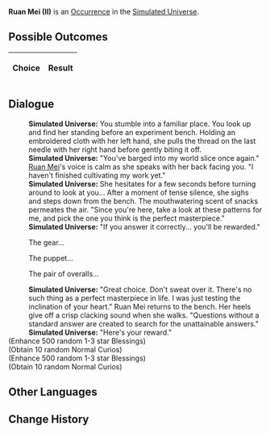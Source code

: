 {{Simulated Universe Event Infobox
|title         = Ruan Mei (II)
|image         = Random Event 5.png
|type          =
|domains_su    = Occurrence
|domains_ext   = Occurrence
|domains_swarm = 
|domains_gng   = 
|requirements  =
|prev          = {{tx}}
|next          = {{tx}}
|indexRewards  =
|characters    = Ruan Mei
}}
'''Ruan Mei (II)''' is an [[Simulated Universe/Occurrence|Occurrence]] in the [[Simulated Universe]].

==Possible Outcomes==
{| class="article-table"
!Choice
!Result

|}

<!--
==Gameplay Notes==

-->
==Dialogue==
{{Dialogue Start}}
:'''Simulated Universe:''' You stumble into a familiar place. You look up and find her standing before an experiment bench. Holding an embroidered cloth with her left hand, she pulls the thread on the last needle with her right hand before gently biting it off.
:'''Simulated Universe:''' "You've barged into my world slice once again." [[Ruan Mei]]'s voice is calm as she speaks with her back facing you. "I haven't finished cultivating my work yet."
:'''Simulated Universe:''' She hesitates for a few seconds before turning around to look at you... After a moment of tense silence, she sighs and steps down from the bench. The mouthwatering scent of snacks permeates the air. "Since you're here, take a look at these patterns for me, and pick the one you think is the perfect masterpiece."
:'''Simulated Universe:''' "If you answer it correctly... you'll be rewarded."
:{{DIcon|Arrow}} The gear...
:{{DIcon|Arrow}} The puppet...
:{{DIcon|Arrow}} The pair of overalls...
:'''Simulated Universe:''' "Great choice. Don't sweat over it. There's no such thing as a perfect masterpiece in life. I was just testing the inclination of your heart." Ruan Mei returns to the bench. Her heels give off a crisp clacking sound when she walks. "Questions without a standard answer are created to search for the unattainable answers."
:'''Simulated Universe:''' "Here's your reward."
;(Enhance 500 random 1-3 star Blessings)
;(Obtain 10 random Normal Curios)
;(Enhance 500 random 1-3 star Blessings)
;(Obtain 10 random Normal Curios)
{{Dialogue End}}

==Other Languages==
{{Other Languages
|en   = Ruan Mei (II)
|zhs  = 阮•梅（其二）
|zht  = 阮•梅（其二）
|ja   = ルアン・メェイ（2）
|ko   = 완•매 (2)
|es   = Ruan Mei II
|fr   = Ruan Mei (II)
|ru   = Жуань Мэй II
|th   = Ruan Mei (2)
|vi   = Ruan Mei 2
|de   = Ruan Mei (Teil 2)
|id   = Ruan Mei (2)
|pt   = Ruan Mei (II)
}}

==Change History==
{{Change History|<!--unknown-->}}
